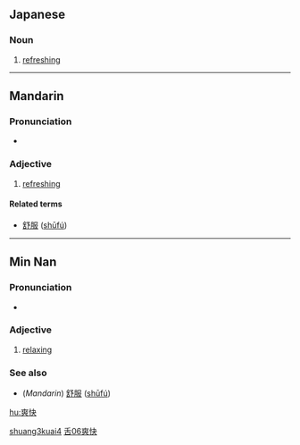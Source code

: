 ==Japanese==
{{ja-see-also|爽快な}}

===Noun===
{{ja-noun|k|hira=そうかい|rom=sōkai}}

# [[refreshing]]

----

==Mandarin==
{{zh-hanzi|[[爽]][[快]]}}

===Pronunciation===
* {{IPA|[ ʂuaŋ˨˩kʰuai˥˩ ]|lang=cmn}}

===Adjective===
{{cmn-adj|ts|pin=shuǎngkuài|pint=shuang3kuai4|rs=舌06}}

# [[refreshing]]

====Related terms====
* [[舒服]] ([[shūfú]])

[[Category:zh-cn:Advanced Mandarin|shuang3kuai4]]
[[Category:zh-tw:Advanced Mandarin|舌06爽快]]

----

==Min Nan==
{{zh-hanzi|[[爽]][[快]]}}

===Pronunciation===
* {{IPA|[ sɔŋ˥˧kʰuai˨˩ ]|lang=nan}}

===Adjective===
{{nan-adj|ts|poj=sóng-khòai|pojt=song2khoai3|rs=舌06}}

# [[relaxing]]

===See also===
* (''Mandarin'') [[舒服]] ([[shūfú]])

[[hu:爽快]]